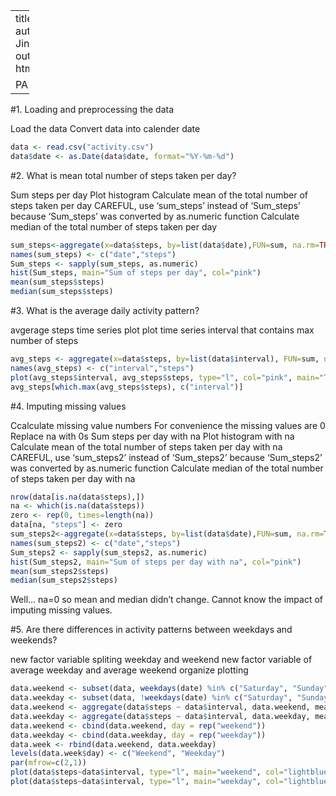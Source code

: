 ---
title: "PA1"
author: JinYeKim
output: html_document

PA1_template
------------------------------------------------------------------
#1. Loading and preprocessing the data

Load the data
Convert data into calender date

```r
data <- read.csv("activity.csv")
data$date <- as.Date(data$date, format="%Y-%m-%d")
```


#2. What is mean total number of steps taken per day?


Sum steps per day
Plot histogram
Calculate mean of the total number of steps taken per day
CAREFUL, use 'sum_steps' instead of 'Sum_steps' because 'Sum_steps' was   converted by as.numeric function
Calculate median of the total number of steps taken per day

```r
sum_steps<-aggregate(x=data$steps, by=list(data$date),FUN=sum, na.rm=TRUE)
names(sum_steps) <- c("date","steps")
Sum_steps <- sapply(sum_steps, as.numeric)
hist(Sum_steps, main="Sum of steps per day", col="pink")
mean(sum_steps$steps)
median(sum_steps$steps)

```



#3. What is the average daily activity pattern?

avgerage steps time series plot
plot time series
interval that contains max number of steps

```r
avg_steps <- aggregate(x=data$steps, by=list(data$interval), FUN=sum, na.rm=TRUE)
names(avg_steps) <- c("interval","steps")
plot(avg_steps$interval, avg_steps$steps, type="l", col="pink", main="Time-series of average steps per 5-m intervals")
avg_steps[which.max(avg_steps$steps), c("interval")]

```



#4. Imputing missing values

Ccalculate missing value numbers
For convenience the missing values are 0
Replace na with 0s
Sum steps per day with na
Plot histogram with na
Calculate mean of the total number of steps taken per day with na
CAREFUL, use 'sum_steps2' instead of 'Sum_steps2' because 'Sum_steps2'     was converted by as.numeric function
Calculate median of the total number of steps taken per day with na

```r
nrow(data[is.na(data$steps),])
na <- which(is.na(data$steps))
zero <- rep(0, times=length(na))
data[na, "steps"] <- zero
sum_steps2<-aggregate(x=data$steps, by=list(data$date),FUN=sum, na.rm=TRUE)
names(sum_steps2) <- c("date","steps")
Sum_steps2 <- sapply(sum_steps2, as.numeric)
hist(Sum_steps2, main="Sum of steps per day with na", col="pink")
mean(sum_steps2$steps)
median(sum_steps2$steps)

```



Well... na=0 so mean and median didn't change. Cannot know the impact of imputing missing values.


#5. Are there differences in activity patterns between weekdays and weekends?

new factor variable spliting weekday and weekend
new factor variable of average weekday and average weekend
organize
plotting

```r
data.weekend <- subset(data, weekdays(date) %in% c("Saturday", "Sunday"))
data.weekday <- subset(data, !weekdays(date) %in% c("Saturday", "Sunday"))
data.weekend <- aggregate(data$steps ~ data$interval, data.weekend, mean)
data.weekday <- aggregate(data$steps ~ data$interval, data.weekday, mean)
data.weekend <- cbind(data.weekend, day = rep("weekend"))
data.weekday <- cbind(data.weekday, day = rep("weekday"))
data.week <- rbind(data.weekend, data.weekday)
levels(data.week$day) <- c("Weekend", "Weekday")
par(mfrow=c(2,1))
plot(data$steps~data$interval, type="l", main="weekend", col="lightblue")
plot(data$steps~data$interval, type="l", main="weekday", col="lightblue")
```

